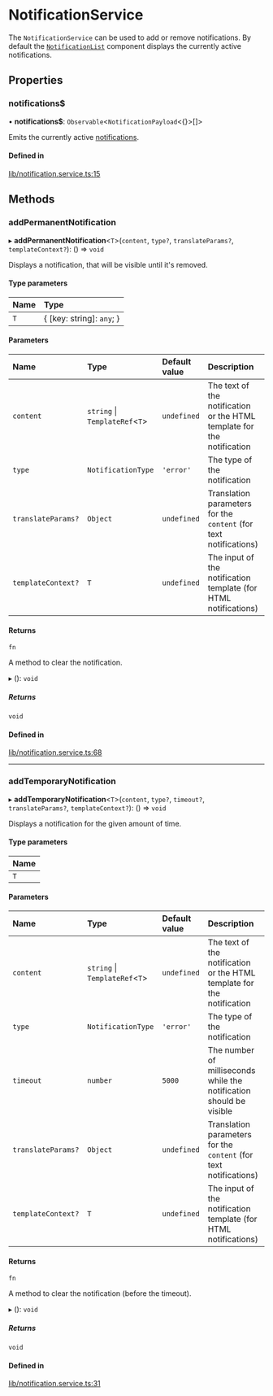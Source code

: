 # NotificationService

The `NotificationService` can be used to add or remove notifications. By default the [`NotificationList`](../components/NotificationListComponent.mdx) component displays the currently active notifications.

## Properties

### notifications$

• **notifications$**: `Observable`<`NotificationPayload`<{}\>[]\>

Emits the currently active [notifications](https://github.com/GetStream/stream-chat-angular/blob/master/projects/stream-chat-angular/src/lib/notification.service.ts).

#### Defined in

[lib/notification.service.ts:15](https://github.com/GetStream/stream-chat-angular/blob/4411374/projects/stream-chat-angular/src/lib/notification.service.ts#L15)

## Methods

### addPermanentNotification

▸ **addPermanentNotification**<`T`\>(`content`, `type?`, `translateParams?`, `templateContext?`): () => `void`

Displays a notification, that will be visible until it's removed.

#### Type parameters

| Name | Type                      |
| :--- | :------------------------ |
| `T`  | { [key: string]: `any`; } |

#### Parameters

| Name               | Type                            | Default value | Description                                                            |
| :----------------- | :------------------------------ | :------------ | :--------------------------------------------------------------------- |
| `content`          | `string` \| `TemplateRef`<`T`\> | `undefined`   | The text of the notification or the HTML template for the notification |
| `type`             | `NotificationType`              | `'error'`     | The type of the notification                                           |
| `translateParams?` | `Object`                        | `undefined`   | Translation parameters for the `content` (for text notifications)      |
| `templateContext?` | `T`                             | `undefined`   | The input of the notification template (for HTML notifications)        |

#### Returns

`fn`

A method to clear the notification.

▸ (): `void`

##### Returns

`void`

#### Defined in

[lib/notification.service.ts:68](https://github.com/GetStream/stream-chat-angular/blob/4411374/projects/stream-chat-angular/src/lib/notification.service.ts#L68)

---

### addTemporaryNotification

▸ **addTemporaryNotification**<`T`\>(`content`, `type?`, `timeout?`, `translateParams?`, `templateContext?`): () => `void`

Displays a notification for the given amount of time.

#### Type parameters

| Name |
| :--- |
| `T`  |

#### Parameters

| Name               | Type                            | Default value | Description                                                            |
| :----------------- | :------------------------------ | :------------ | :--------------------------------------------------------------------- |
| `content`          | `string` \| `TemplateRef`<`T`\> | `undefined`   | The text of the notification or the HTML template for the notification |
| `type`             | `NotificationType`              | `'error'`     | The type of the notification                                           |
| `timeout`          | `number`                        | `5000`        | The number of milliseconds while the notification should be visible    |
| `translateParams?` | `Object`                        | `undefined`   | Translation parameters for the `content` (for text notifications)      |
| `templateContext?` | `T`                             | `undefined`   | The input of the notification template (for HTML notifications)        |

#### Returns

`fn`

A method to clear the notification (before the timeout).

▸ (): `void`

##### Returns

`void`

#### Defined in

[lib/notification.service.ts:31](https://github.com/GetStream/stream-chat-angular/blob/4411374/projects/stream-chat-angular/src/lib/notification.service.ts#L31)
